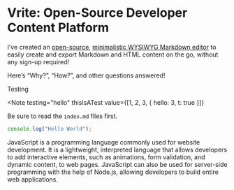
# Vrite: Open-Source Developer Content Platform

I’ve created an [open-source](https://github.com/vriteio/vrite), [minimalistic WYSIWYG Markdown editor](https://editor.vrite.io/) to easily create and export Markdown and HTML content on the go, without any sign-up required!

Here’s “Why?”, “How?”, and other questions answered!

Testing

<Note
  testing="hello"
  thisIsATest
  value={[1, 2, 3, { hello: 3, t: true }]}
>
  Be sure to read the `index.md` files first.
</Note>

```javascript title=""test.js" npm2yarn
console.log("Hello World");
```

<SelfClosedComponent/>

JavaScript is a programming language commonly used for website development. It is a lightweight, interpreted language that allows developers to add interactive elements, such as animations, form validation, and dynamic content, to web pages. JavaScript can also be used for server-side programming with the help of Node.js, allowing developers to build entire web applications.